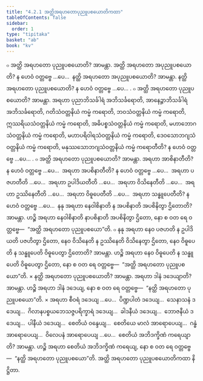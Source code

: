 ```yaml
---
title: "4.2.1 အတ္ထိအရဟတောပုညူပစယောတိကထာ"
tableOfContents: false
sidebar:
  order: 1
type: "tipitaka"
basket: "ab"
book: "kv"
---
```



<DynamicBreadcrumb />

<Division number="776" book="kv" e="ch" v="32" p="393">

<Paragraph number="2434" book="kv">
๐ အတ္ထိ အရဟတော ပုညူပစယောတိ? အာမန္တာ. အတ္ထိ အရဟတော အပုညူပစယောတိ? န ဟေဝံ ဝတ္တဗ္ဗေ …ပေ…  နတ္ထိ အရဟတော အပုညူပစယောတိ? အာမန္တာ. နတ္ထိ အရဟတော ပုညူပစယောတိ? န ဟေဝံ ဝတ္တဗ္ဗေ …ပေ… .
</Paragraph>

</Division>
<Division number="777" book="kv" e="ch" v="32" p="393">

<Paragraph number="2435" book="kv">
๐ အတ္ထိ အရဟတော ပုညူပစယောတိ? အာမန္တာ. အရဟာ ပုညာဘိသင်္ခါရံ အဘိသင်္ခရောတိ, အာနေဉ္ဇာဘိသင်္ခါရံ အဘိသင်္ခရောတိ, ဂတိသံဝတ္တနိယံ ကမ္မံ ကရောတိ, ဘဝသံဝတ္တနိယံ ကမ္မံ ကရောတိ, ဣဿရိယသံဝတ္တနိယံ ကမ္မံ ကရောတိ, အဓိပစ္စသံဝတ္တနိယံ ကမ္မံ ကရောတိ, မဟာဘောဂသံဝတ္တနိယံ ကမ္မံ ကရောတိ, မဟာပရိဝါရသံဝတ္တနိယံ ကမ္မံ ကရောတိ, ဒေဝသောဘဂျသံဝတ္တနိယံ ကမ္မံ ကရောတိ, မနုဿသောဘဂျသံဝတ္တနိယံ ကမ္မံ ကရောတီတိ? န ဟေဝံ ဝတ္တဗ္ဗေ …ပေ… .
</Paragraph>

</Division>
<Division number="778" book="kv" e="ch" v="32" p="393">

<Paragraph number="2436" book="kv">
๐ အတ္ထိ အရဟတော ပုညူပစယောတိ? အာမန္တာ. အရဟာ အာစိနာတီတိ? န ဟေဝံ ဝတ္တဗ္ဗေ …ပေ…  အရဟာ အပစိနာတီတိ? န ဟေဝံ ဝတ္တဗ္ဗေ …ပေ…  အရဟာ ပဇဟတီတိ …ပေ…  အရဟာ ဥပါဒိယတီတိ …ပေ…  အရဟာ ဝိသိနေတီတိ …ပေ…  အရဟာ ဥဿိနေတီတိ …ပေ…  အရဟာ ဝိဓူပေတီတိ …ပေ…  အရဟာ သန္ဓူပေတီတိ? န ဟေဝံ ဝတ္တဗ္ဗေ …ပေ…  နနု အရဟာ နေဝါစိနာတိ န အပစိနာတိ အပစိနိတွာ ဌိတောတိ? အာမန္တာ. ဟဉ္စိ အရဟာ နေဝါစိနာတိ နာပစိနာတိ အပစိနိတွာ ဌိတော, နော စ ဝတ ရေ ဝတ္တဗ္ဗေ—  “အတ္ထိ အရဟတော ပုညူပစယော”တိ.
</Paragraph>

<Paragraph number="2437" book="kv">
๐ နနု အရဟာ နေဝ ပဇဟတိ န ဥပါဒိယတိ ပဇဟိတွာ ဌိတော, နေဝ ဝိသိနေတိ န ဥဿိနေတိ ဝိသိနေတွာ ဌိတော, နေဝ ဝိဓူပေတိ န သန္ဓူပေတိ ဝိဓူပေတွာ ဌိတောတိ? အာမန္တာ. ဟဉ္စိ အရဟာ နေဝ ဝိဓူပေတိ န သန္ဓူပေတိ ဝိဓူပေတွာ ဌိတော, နော စ ဝတ ရေ ဝတ္တဗ္ဗေ—  “အတ္ထိ အရဟတော ပုညူပစယော”တိ.
</Paragraph>

</Division>
<Division number="779" book="kv" e="ch" v="32" p="394">

<Paragraph number="2438" book="kv">
× နတ္ထိ အရဟတော ပုညူပစယောတိ? အာမန္တာ. အရဟာ ဒါနံ ဒဒေယျာတိ? အာမန္တာ. ဟဉ္စိ အရဟာ ဒါနံ ဒဒေယျ, နော စ ဝတ ရေ ဝတ္တဗ္ဗေ—  “နတ္ထိ အရဟတော ပုညူပစယော”တိ.
</Paragraph>

<Paragraph number="2439" book="kv">
× အရဟာ စီဝရံ ဒဒေယျ …ပေ…  ပိဏ္ဍပါတံ ဒဒေယျ…  သေနာသနံ ဒဒေယျ…  ဂိလာနပစ္စယဘေသဇ္ဇပရိက္ခာရံ ဒဒေယျ…  ခါဒနီယံ ဒဒေယျ…  ဘောဇနီယံ ဒဒေယျ…  ပါနီယံ ဒဒေယျ…  စေတိယံ ဝန္ဒေယျ…  စေတိယေ မာလံ အာရောပေယျ…  ဂန္ဓံ အာရောပေယျ…  ဝိလေပနံ အာရောပေယျ …ပေ…  စေတိယံ အဘိဒက္ခိဏံ ကရေယျာတိ? အာမန္တာ. ဟဉ္စိ အရဟာ စေတိယံ အဘိဒက္ခိဏံ ကရေယျ, နော စ ဝတ ရေ ဝတ္တဗ္ဗေ—  “နတ္ထိ အရဟတော ပုညူပစယော”တိ.

</Paragraph>
</Division>

<Paragraph number="2440" type="center" book="kv">
အတ္ထိ အရဟတော ပုညူပစယောတိကထာ နိဋ္ဌိတာ.
</Paragraph>